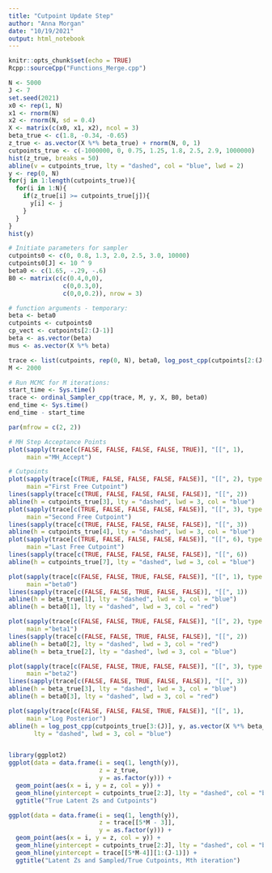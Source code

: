 ```yaml
---
title: "Cutpoint Update Step"
author: "Anna Morgan"
date: "10/19/2021"
output: html_notebook
---
```


```r
knitr::opts_chunk$set(echo = TRUE)
Rcpp::sourceCpp("Functions_Merge.cpp")
```

```r
N <- 5000
J <- 7
set.seed(2021)
x0 <- rep(1, N)
x1 <- rnorm(N)
x2 <- rnorm(N, sd = 0.4)
X <- matrix(c(x0, x1, x2), ncol = 3)
beta_true <- c(1.8, -0.34, -0.65)
z_true <- as.vector(X %*% beta_true) + rnorm(N, 0, 1)
cutpoints_true <- c(-1000000, 0, 0.75, 1.25, 1.8, 2.5, 2.9, 1000000)
hist(z_true, breaks = 50)
abline(v = cutpoints_true, lty = "dashed", col = "blue", lwd = 2)
y <- rep(0, N)
for(j in 1:length(cutpoints_true)){
  for(i in 1:N){
    if(z_true[i] >= cutpoints_true[j]){ 
      y[i] <- j
    }
  }
}
hist(y)
```

```r
# Initiate parameters for sampler
cutpoints0 <- c(0, 0.8, 1.3, 2.0, 2.5, 3.0, 10000)
cutpoints0[J] <- 10 ^ 9
beta0 <- c(1.65, -.29, -.6)
B0 <- matrix(c(c(0.4,0,0), 
               c(0,0.3,0),
               c(0,0,0.2)), nrow = 3)

# function arguments - temporary:
beta <- beta0
cutpoints <- cutpoints0
cp_vect <- cutpoints[2:(J-1)]
beta <- as.vector(beta)
mus <- as.vector(X %*% beta)

trace <- list(cutpoints, rep(0, N), beta0, log_post_cpp(cutpoints[2:(J-1)], y, mus), 0)
M <- 2000

# Run MCMC for M iterations:
start_time <- Sys.time()
trace <- ordinal_Sampler_cpp(trace, M, y, X, B0, beta0)
end_time <- Sys.time()
end_time - start_time
```


```r
par(mfrow = c(2, 2))

# MH Step Acceptance Points
plot(sapply(trace[c(FALSE, FALSE, FALSE, FALSE, TRUE)], "[[", 1), 
     main ="MH_Accept")

# Cutpoints
plot(sapply(trace[c(TRUE, FALSE, FALSE, FALSE, FALSE)], "[[", 2), type = "n", 
     main ="First Free Cutpoint")
lines(sapply(trace[c(TRUE, FALSE, FALSE, FALSE, FALSE)], "[[", 2))
abline(h = cutpoints_true[3], lty = "dashed", lwd = 3, col = "blue")
plot(sapply(trace[c(TRUE, FALSE, FALSE, FALSE, FALSE)], "[[", 3), type = "n", 
     main ="Second Free Cutpoint")
lines(sapply(trace[c(TRUE, FALSE, FALSE, FALSE, FALSE)], "[[", 3))
abline(h = cutpoints_true[4], lty = "dashed", lwd = 3, col = "blue")
plot(sapply(trace[c(TRUE, FALSE, FALSE, FALSE, FALSE)], "[[", 6), type = "n", 
     main ="Last Free Cutpoint")
lines(sapply(trace[c(TRUE, FALSE, FALSE, FALSE, FALSE)], "[[", 6))
abline(h = cutpoints_true[7], lty = "dashed", lwd = 3, col = "blue")

plot(sapply(trace[c(FALSE, FALSE, TRUE, FALSE, FALSE)], "[[", 1), type = "n", 
     main ="beta0")
lines(sapply(trace[c(FALSE, FALSE, TRUE, FALSE, FALSE)], "[[", 1))
abline(h = beta_true[1], lty = "dashed", lwd = 3, col = "blue")
abline(h = beta0[1], lty = "dashed", lwd = 3, col = "red")

plot(sapply(trace[c(FALSE, FALSE, TRUE, FALSE, FALSE)], "[[", 2), type = "n", 
     main ="beta1")
lines(sapply(trace[c(FALSE, FALSE, TRUE, FALSE, FALSE)], "[[", 2))
abline(h = beta0[2], lty = "dashed", lwd = 3, col = "red")
abline(h = beta_true[2], lty = "dashed", lwd = 3, col = "blue")

plot(sapply(trace[c(FALSE, FALSE, TRUE, FALSE, FALSE)], "[[", 3), type = "n", 
     main ="beta2")
lines(sapply(trace[c(FALSE, FALSE, TRUE, FALSE, FALSE)], "[[", 3))
abline(h = beta_true[3], lty = "dashed", lwd = 3, col = "blue")
abline(h = beta0[3], lty = "dashed", lwd = 3, col = "red")

plot(sapply(trace[c(FALSE, FALSE, FALSE, TRUE, FALSE)], "[[", 1), 
     main ="Log Posterior")
abline(h = log_post_cpp(cutpoints_true[3:(J)], y, as.vector(X %*% beta_true)), 
       lty = "dashed", lwd = 3, col = "blue")


library(ggplot2)
ggplot(data = data.frame(i = seq(1, length(y)), 
                         z = z_true, 
                         y = as.factor(y))) +
  geom_point(aes(x = i, y = z, col = y)) +
  geom_hline(yintercept = cutpoints_true[2:J], lty = "dashed", col = "blue") +
  ggtitle("True Latent Zs and Cutpoints")

ggplot(data = data.frame(i = seq(1, length(y)), 
                         z = trace[[5*M - 3]], 
                         y = as.factor(y))) +
  geom_point(aes(x = i, y = z, col = y)) +
  geom_hline(yintercept = cutpoints_true[2:J], lty = "dashed", col = "blue") +
  geom_hline(yintercept = trace[[5*M-4]][1:(J-1)]) +
  ggtitle("Latent Zs and Sampled/True Cutpoints, Mth iteration")
```